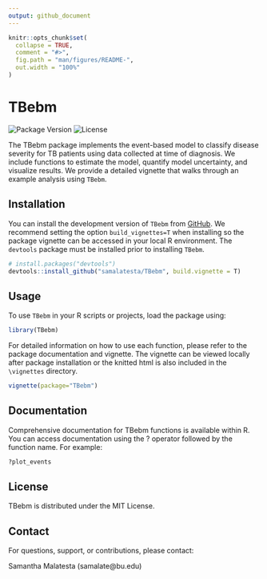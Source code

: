 ```yaml
---
output: github_document
---
```


<!-- README.md is generated from README.Rmd. Please edit that file -->

```r
knitr::opts_chunk$set(
  collapse = TRUE,
  comment = "#>",
  fig.path = "man/figures/README-",
  out.width = "100%"
)
```

# TBebm

![Package Version](https://img.shields.io/badge/version-0.1.0-blue.svg)
![License](https://img.shields.io/badge/license-MIT-green.svg)
<!-- badges: start -->
<!-- badges: end -->

The TBebm package implements the event-based model to classify disease severity for TB patients using data collected at time of diagnosis. We include functions to estimate the model, quantify model uncertainty, and visualize results. We provide a detailed vignette that walks through an example analysis using `TBebm`. 

## Installation

You can install the development version of `TBebm` from [GitHub](https://github.com/). We recommend setting the option `build_vignettes=T` when installing so the package vignette can be accessed in your local R environment. The `devtools` package must be installed prior to installing `TBebm`. 

``` r
# install.packages("devtools")
devtools::install_github("samalatesta/TBebm", build.vignette = T)
```
## Usage

To use `TBebm` in your R scripts or projects, load the package using:

```R
library(TBebm)
```
For detailed information on how to use each function, please refer to the package documentation and vignette. The vignette can be viewed locally after package installation or the knitted html is also included in the `\vignettes` directory. 
```R
vignette(package="TBebm")
```

## Documentation

Comprehensive documentation for TBebm functions is available within R. You can access documentation using the ? operator followed by the function name. For example:

```R
?plot_events
```


## License

TBebm is distributed under the MIT License.

## Contact

For questions, support, or contributions, please contact:

Samantha Malatesta (samalate@bu.edu)

